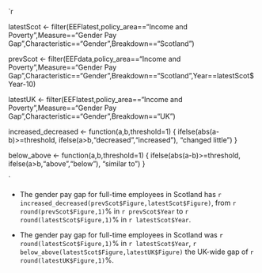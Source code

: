 
`r 

latestScot <- filter(EEFlatest,policy_area=="Income and Poverty",Measure=="Gender Pay Gap",Characteristic=="Gender",Breakdown=="Scotland")

prevScot <- filter(EEFdata,policy_area=="Income and Poverty",Measure=="Gender Pay Gap",Characteristic=="Gender",Breakdown=="Scotland",Year==latestScot$Year-10)

latestUK <- filter(EEFlatest,policy_area=="Income and Poverty",Measure=="Gender Pay Gap",Characteristic=="Gender",Breakdown=="UK")

increased_decreased <- function(a,b,threshold=1) {
  ifelse(abs(a-b)>=threshold,
         ifelse(a>b,"decreased","increased"),
         "changed little")
}

below_above <- function(a,b,threshold=1) {
  ifelse(abs(a-b)>=threshold,
         ifelse(a>b,"above","below"),
         "similar to")
}

`

* The gender pay gap for full-time employees in Scotland has `r increased_decreased(prevScot$Figure,latestScot$Figure)`, from `r round(prevScot$Figure,1)`% in `r prevScot$Year` to `r round(latestScot$Figure,1)`% in `r latestScot$Year`.

* The gender pay gap for full-time employees in Scotland was `r round(latestScot$Figure,1)`% in `r latestScot$Year`, `r below_above(latestScot$Figure,latestUK$Figure)` the UK-wide gap of `r round(latestUK$Figure,1)`%.
